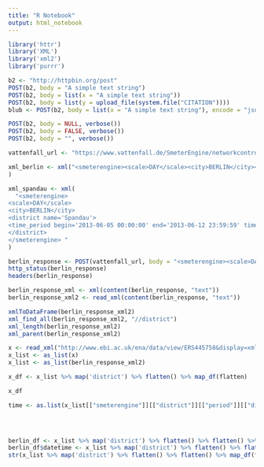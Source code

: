 ```yaml
---
title: "R Notebook"
output: html_notebook
---
```


```r
library('httr')
library('XML')
library('xml2')
library('purrr')
```

```r
b2 <- "http://httpbin.org/post"
POST(b2, body = "A simple text string")
POST(b2, body = list(x = "A simple text string"))
POST(b2, body = list(y = upload_file(system.file("CITATION"))))
blub <- POST(b2, body = list(x = "A simple text string"), encode = "json")

POST(b2, body = NULL, verbose())
POST(b2, body = FALSE, verbose())
POST(b2, body = "", verbose())
```


```r
vattenfall_url <- "https://www.vattenfall.de/SmeterEngine/networkcontrol"

xml_berlin <- xml("<smeterengine><scale>DAY</scale><city>BERLIN</city><district><time_period begin='2013-06-12 15:40:00' end='2013-06-12 17:00:00' time_zone='CET'/></district></smeterengine>"
)

xml_spandau <- xml(
  "<smeterengine> 
<scale>DAY</scale> 
<city>BERLIN</city> 
<district name='Spandau'>
<time_period begin='2013-06-05 00:00:00' end='2013-06-12 23:59:59' time_zone='CET'/> 
</district> 
</smeterengine> "
)
```


```r
berlin_response <- POST(vattenfall_url, body = "<smeterengine><scale>DAY</scale><city>BERLIN</city><district><time_period begin='2013-06-12 15:40:00' end='2013-06-12 17:00:00' time_zone='CET'/></district></smeterengine>", encode = "raw", verbose(),content_type_xml())
http_status(berlin_response)
headers(berlin_response)
```

```r
berlin_response_xml <- xml(content(berlin_response, "text"))
berlin_response_xml2 <- read_xml(content(berlin_response, "text"))

xmlToDataFrame(berlin_response_xml2)
xml_find_all(berlin_response_xml2, "//district")
xml_length(berlin_response_xml2)
xml_parent(berlin_response_xml2)

x <- read_xml("http://www.ebi.ac.uk/ena/data/view/ERS445758&display=xml")
x_list <- as_list(x)
x_list <- as_list(berlin_response_xml2)

x_df <- x_list %>% map('district') %>% flatten() %>% map_df(flatten)

x_df

time <- as.list(x_list[["smeterengine"]][["district"]][["period"]][["districtTimestampData"]])



 
berlin_df <- x_list %>% map('district') %>% flatten() %>% flatten() %>% map_df(flatten)
berlin_df$datetime <- x_list %>% map('district') %>% flatten() %>% flatten() %>% map_chr( ~ attr(.,"value"))
str(x_list %>% map('district') %>% flatten() %>% flatten() %>% map_df(flatten))
```


